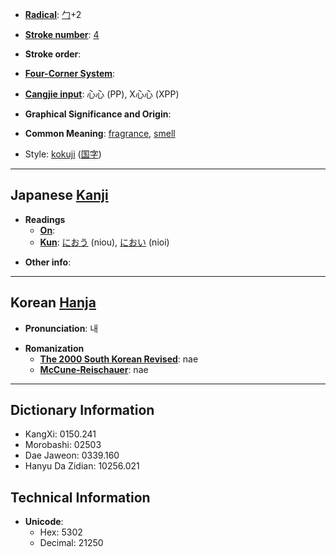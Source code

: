 * '''[[Wiktionary:Chinese radical index| Radical]]''': [[Wiktionary:Chinese radical index 勹|勹]]+2

* '''[[Wiktionary:Chinese total strokes index|Stroke number]]''': [[Wiktionary:Chinese total strokes index 4|4]]

* '''Stroke order''': 

* '''[[Wiktionary:Chinese four corner index|Four-Corner System]]''': 

* '''[[Wiktionary:Chinese Cangjie index|Cangjie input]]''': 心心 (PP), X心心 (XPP)

* '''Graphical Significance and Origin''': 

* '''Common Meaning''': [[fragrance]], [[smell]]

* Style: [[kokuji]] ([[国字]])

----

== Japanese [[Kanji]] ==

* '''Readings'''
** '''[[On]]''': 
** '''[[Kun]]''': [[におう]] (niou), [[におい]] (nioi)

* '''Other info''':  

----

== Korean [[Hanja]] ==

* '''Pronunciation''': 내

* '''Romanization'''
** '''[[The 2000 South Korean Revised Romanization|The 2000 South Korean Revised]]''': nae
** '''[[McCune-Reischauer]]''': nae

----

== Dictionary Information ==

* KangXi: 0150.241
* Morobashi: 02503
* Dae Jaweon: 0339.160
* Hanyu Da Zidian: 10256.021

== Technical Information ==

* '''Unicode''':
** Hex: 5302
** Decimal: 21250